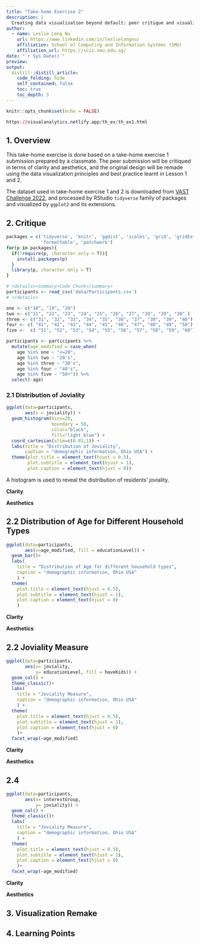 ```yaml
---
title: "Take-home Exercise 2"
description: |
  Creating data visualisation beyond default: peer critique and visualization remake of take-home exercise 1.
author:
  - name: Leslie Long Nu
    url: https://www.linkedin.com/in/leslielongnu/
    affiliation: School of Computing and Information Systems (SMU)
    affiliation_url: https://scis.smu.edu.sg/
date: "`r Sys.Date()`"
preview:
output:
  distill::distill_article:
    code_folding: hide
    self_contained: false
    toc: true
    toc_depth: 3
---
```


```r
knitr::opts_chunk$set(echo = FALSE)
```

```r
https://visualanalytics.netlify.app/th_ex/th_ex1.html
```

## 1. Overview 
This take-home exercise is done based on a take-home exercise 1 submission prepared by a classmate. The peer submission will be critiqued in terms of clarity and aesthetics, and the original design will be remade using the data visualization principles and best practice learnt in Lesson 1 and 2. 

The dataset used in take-home exercise 1 and 2 is downloaded from [VAST Challenge 2022](https://vast-challenge.github.io/2022/), and processed by RStudio `tidyverse` family of packages and visualized by `ggplot2` and its extensions.

## 2. Critique

```r
packages = c('tidyverse', 'knitr', 'ggdist', 'scales', 'grid', 'gridExtra',
             'formattable', 'patchwork')
for(p in packages){
  if(!require(p, character.only = T)){
    install.packages(p)
  }
  library(p, character.only = T)
}
```

```r
# <details><summary>Code Chunk</summary>
participants <- read_csv('data/Participants.csv')
# </details>
```


```r
one <- c("18", "19", "20")
two <- c("21", "22", "23", "24", "25", "26", "27", "28", "29", "30" )
three <- c("31", "32", "33", "34", "35", "36", "37", "38", "39", "40")
four <- c( "41", "42", "43", "44", "45", "46", "47", "48", "49", "50")
five <-  c( "51", "52", "53", "54", "55", "56", "57", "58", "59", "60")

participants <- participants %>%
  mutate(age_modified = case_when(
    age %in% one ~ "<=20",
    age %in% two ~ "20's",
    age %in% three ~ "30's",
    age %in% four ~ "40's",
    age %in% five ~ "50+")) %>%
  select(-age)

```

### 2.1 Distribution of Joviality

```r
ggplot(data=participants,
       aes(x = joviality)) +
  geom_histogram(bins=20,
                 boundary = 50,
                 color="black",
                 fill="light blue") +
  coord_cartesian(xlim=c(0.01,1)) +
  labs(title = "Distribution of Joviality",
       caption = "demographic information, Ohio USA") +
  theme(plot.title = element_text(hjust = 0.5),
        plot.subtitle = element_text(hjust = 1),
        plot.caption = element_text(hjust = 0))
```
A histogram is used to reveal the distribution of residents' joviality. 

**Clarity**

**Aesthetics**

## 2.2 Distribution of Age for Different Household Types

```r
ggplot(data=participants, 
       aes(x=age_modified, fill = educationLevel)) +
  geom_bar()+
  labs(
    title = "Distribution of Age for different household types",
    caption = "demographic information, Ohio USA"
    ) +
  theme(
    plot.title = element_text(hjust = 0.5),
    plot.subtitle = element_text(hjust = 1),
    plot.caption = element_text(hjust = 0)
    )
```
**Clarity**

**Aesthetics**

## 2.2 Joviality Measure

```r
ggplot(data=participants, 
       aes(x= joviality, 
           y= educationLevel, fill = haveKids)) +
  geom_col() +
  theme_classic()+
  labs(
    title = "Joviality Measure",
    caption = "demographic information, Ohio USA"
    ) +
  theme(
    plot.title = element_text(hjust = 0.5),
    plot.subtitle = element_text(hjust = 1),
    plot.caption = element_text(hjust = 0)
    )+
  facet_wrap(~age_modified)
```


**Clarity**

**Aesthetics**

## 2.4

```r
ggplot(data=participants, 
       aes(x= interestGroup, 
           y= joviality)) +
  geom_col() +
  theme_classic()+
  labs(
    title = "Joviality Measure",
    caption = "demographic information, Ohio USA"
    ) +
  theme(
    plot.title = element_text(hjust = 0.5),
    plot.subtitle = element_text(hjust = 1),
    plot.caption = element_text(hjust = 0)
    )+
  facet_wrap(~age_modified)
```


**Clarity**

**Aesthetics**

## 3. Visualization Remake 

## 4. Learning Points 



